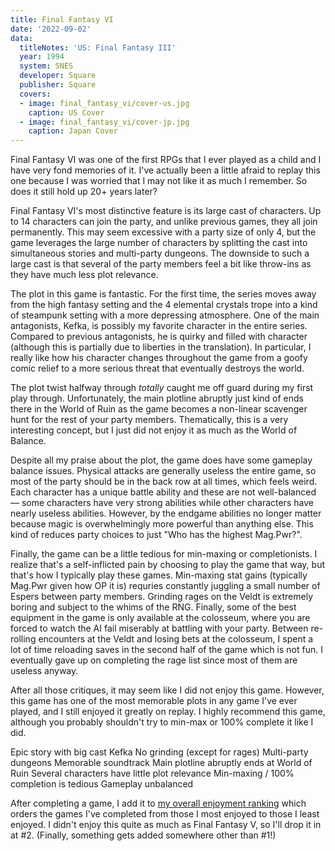 ```yaml
---
title: Final Fantasy VI
date: '2022-09-02'
data:
  titleNotes: 'US: Final Fantasy III'
  year: 1994
  system: SNES
  developer: Square
  publisher: Square
  covers:
  - image: final_fantasy_vi/cover-us.jpg
    caption: US Cover
  - image: final_fantasy_vi/cover-jp.jpg
    caption: Japan Cover
---
```

Final&nbsp;Fantasy&nbsp;VI was one of the first RPGs that I ever played as a child and I have very fond memories of it.
I've actually been a little afraid to replay this one because I was worried that I may not like it as much I remember.
So does it still hold up 20+ years later?

<GameHeader />

Final&nbsp;Fantasy&nbsp;VI's most distinctive feature is its large cast of characters. Up to 14 characters can join the
party, and unlike previous games, they all join permanently. This may seem excessive with a party size of only 4, but
the game leverages the large number of characters by splitting the cast into simultaneous stories and multi-party
dungeons. The downside to such a large cast is that several of the party members feel a bit like throw-ins as they have
much less plot relevance.

The plot in this game is fantastic. For the first time, the series moves away from the high fantasy setting and the 4
elemental crystals trope into a kind of steampunk setting with a more depressing atmosphere. One of the main
antagonists, Kefka, is possibly my favorite character in the entire series. Compared to previous antagonists, he is
quirky and filled with character (although this is partially due to liberties in the translation). <Spoiler>In
particular, I really like how his character changes throughout the game from a goofy comic relief to a more serious
threat that eventually destroys the world.</Spoiler>

The plot twist halfway through _totally_ caught me off guard during my first play through. <Spoiler>Unfortunately, the
main plotline abruptly just kind of ends there in the World of Ruin as the game becomes a non-linear scavenger hunt
for the rest of your party members. Thematically, this is a very interesting concept, but I just did not enjoy it as
much as the World of Balance.</Spoiler>

Despite all my praise about the plot, the game does have some gameplay balance issues. Physical attacks are generally
useless the entire game, so most of the party should be in the back row at all times, which feels weird. Each character
has a unique battle ability and these are not well-balanced &mdash; some characters have very strong abilities while
other characters have nearly useless abilities. However, by the endgame abilities no longer matter because magic is
overwhelmingly more powerful than anything else. This kind of reduces party choices to just "Who has the highest
Mag.Pwr?".

Finally, the game can be a little tedious for min-maxing or completionists. I realize that's a self-inflicted pain by
choosing to play the game that way, but that's how I typically play these games. Min-maxing stat gains (typically
Mag.Pwr given how OP it is) requries constantly juggling a small number of Espers between party members. Grinding rages
on the Veldt is extremely boring and subject to the whims of the RNG. Finally, some of the best equipment in the game
is only available at the colosseum, where you are forced to watch the AI fail miserably at battling with your party.
Between re-rolling encounters at the Veldt and losing bets at the colosseum, I spent a lot of time reloading saves in
the second half of the game which is not fun. I eventually gave up on completing the rage list since most of them are
useless anyway.

After all those critiques, it may seem like I did not enjoy this game. However, this game has one of the most memorable
plots in any game I've ever played, and I still enjoyed it greatly on replay. I highly recommend this game, although
you probably shouldn't try to min-max or 100% complete it like I did.

<LikedDisliked>
  <LikedList>
    <LikedItem>Epic story with big cast</LikedItem>
    <LikedItem>Kefka</LikedItem>
    <LikedItem>No grinding (except for rages)</LikedItem>
    <LikedItem>Multi-party dungeons</LikedItem>
    <LikedItem>Memorable soundtrack</LikedItem>
  </LikedList>
  <DislikedList>
    <DislikedItem><Spoiler>Main plotline abruptly ends at World of Ruin</Spoiler></DislikedItem>
    <DislikedItem>Several characters have little plot relevance</DislikedItem>
    <DislikedItem>Min-maxing / 100% completion is tedious</DislikedItem>
    <DislikedItem>Gameplay unbalanced</DislikedItem>
  </DislikedList>
</LikedDisliked>

After completing a game, I add it to [my overall enjoyment ranking](/ranking) which orders the games I've completed from
those I most enjoyed to those I least enjoyed. I didn't enjoy this quite as much as Final&nbsp;Fantasy&nbsp;V, so I'll
drop it in at #2. (Finally, something gets added somewhere other than #1!)

<GameRanking game={slug} />
